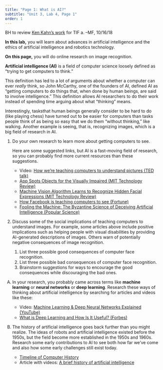 ```yaml
---
title: "Page 1: What is AI?"
subtitle: "Unit 3, Lab 4, Page 1"
order: 1
---
```


::: todo
BH to review
<a href="https://docs.google.com/presentation/d/1QZMyeC0wa6xJ1KIFrQXgzCzO4qKKmb68clNM_nvHFPs/edit#slide=id.g33244856d9_0_10" target="_blank">Ken
Kahn's work</a> for TIF a. --MF, 10/16/18
:::

::: learn
**In this lab,** you will learn about advances in
artificial intelligence and the ethics of artificial intelligence and
robotics technology.

**On this page,** you will do online research on image
recognition.
:::

::: vocabFullWidth
**Artificial intelligence (AI)** is a field of computer
science loosely defined as "trying to get computers to think."
:::

This definition has led to a lot of arguments about whether a
computer can ever <em>really</em> think, so John McCarthy, one of the
founders of AI, defined AI as "getting computers to do things that, when
done by human beings, are said to involve intelligence." This definition
allows AI researchers to do their work instead of spending time arguing
about what "thinking" means.

Interestingly, tasksthat human beings generally consider to be hard
to do (like playing chess) have turned out to be easier for computers
than tasks people think of as being so easy that we do them "without
thinking," like walking. Another example is seeing, that is, recognizing
images, which is a big field of research in AI.

::: {#first .forYouToDo}
<ol>

<li>

Do your own research to learn more about getting computers to see.

::: endnote


Here are some suggested links, but AI is a fast-moving field of
research, so you can probably find more current resources than these
suggestions.

<ul>

<li>Video:
<a href="https://www.ted.com/talks/fei_fei_li_how_we_re_teaching_computers_to_understand_pictures?language=en#t-1061493" target="_blank" title="How we're teaching computers to understand pictures (TED talk)">How
we're teaching computers to understand pictures (TED talk)</a></li>

<li><a href="https://www.technologyreview.com/s/601098/app-spots-objects-for-the-visually-impaired/" target="_blank" title="App Spots Objects for the Visually Impaired (MIT Technology Review)">App
Spots Objects for the Visually Impaired (MIT Technology Review)</a></li>

<li><a href="https://www.technologyreview.com/s/543501/machine-vision-algorithm-learns-to-recognize-hidden-facial-expressions/" target="_blank" title="Machine Vision Algorithm Learns to Recognize Hidden Facial Expressions (MIT Technology Review)">Machine
Vision Algorithm Learns to Recognize Hidden Facial Expressions (MIT
Technology Review)</a></li>

<li><a href="https://drive.google.com/file/d/1ync_z1oGt2jTbnibg7KN847EmzpTXBBF/view" target="_blank" title="How Facebook is teaching computers to see (Fortune)">How
Facebook is teaching computers to see (Fortune)</a></li>

<li><a href="http://www.popsci.com/byzantine-science-deceiving-artificial-intelligence" target="_blank" title="Fooling the Machine: The Byzantine Science of Deceiving Artificial Intelligence (Popular Science)">Fooling
the Machine: The Byzantine Science of Deceiving Artificial Intelligence
(Popular Science)</a></li>

</ul>


:::

</li>

<li>

Discuss some of the social implications of teaching computers to
understand images. For example, some articles above include positive
implications such as helping people with visual disabilities by
providing AI-generated descriptions of images. Others warn of
potentially negative consequences of image recognition.

<ol>

<li>List three possible good consequences of computer face
recognition.</li>

<li>List three possible bad consequences of computer face
recognition.</li>

<li>Brainstorm suggestions for ways to encourage the good consequences
while discouraging the bad ones.</li>

</ol>

</li>

</ol>
:::

::: takeItFurther
<ol type="A">

<li>

In your research, you probably came across terms like **machine
learning** or **neural networks** or **deep
learning**. Research these ways of thinking about artificial
intelligence by searching for articles and videos like these:

<ul>

<li>Video:
<a href="https://scratch.mit.edu/discuss/youtube/bHvf7Tagt18" target="_blank" title="Deep Neural Networks Explained (YouTube)">Machine
Learning & Deep Neural Networks Explained (YouTube)</a></li>

<li><a href="http://www.forbes.com/sites/kevinmurnane/2016/04/01/what-is-deep-learning-and-how-is-it-useful/#40cd3d5810f0" target="_blank" title="What is Deep Learning and How Is It Useful? (Forbes)">What
is Deep Learning and How Is It Useful? (Forbes)</a></li>

</ul>

</li>

<li>

The history of artificial intelligence goes back further than you might
realize. The ideas of robots and artificial intelligence existed before
the 1950s, but the field become more established in the 1950s and 1960s.
Research some early contributions to AI to see both how far we've come
and also how some early challenges still exist today.

<ul>

<li><a href="http://www.computerhistory.org/timeline/ai-robotics/" target="_blank" title="Timeline of Computer History">Timeline
of Computer History</a></li>

<li>Article with videos:
<a href="http://watson.latech.edu/book/intelligence/intelligenceOverview4.html" target="_blank" title="A brief history of artificial intelligence">A
brief history of artificial intelligence</a></li>

</ul>

</li>

</ol>
:::
